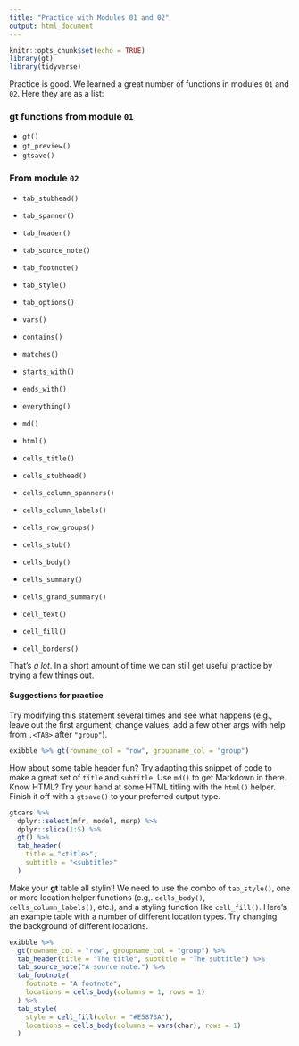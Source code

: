 ```yaml
---
title: "Practice with Modules 01 and 02"
output: html_document
---
```


```r
knitr::opts_chunk$set(echo = TRUE)
library(gt)
library(tidyverse)
```

Practice is good. We learned a great number of functions in modules `01` and `02`. Here they are as a list:

### **gt** functions from module `01`

- `gt()`
- `gt_preview()`
- `gtsave()`

### From module `02`

- `tab_stubhead()`
- `tab_spanner()`
- `tab_header()`
- `tab_source_note()`
- `tab_footnote()`
- `tab_style()`
- `tab_options()`

- `vars()`
- `contains()`
- `matches()`
- `starts_with()`
- `ends_with()`
- `everything()`

- `md()`
- `html()`

- `cells_title()`
- `cells_stubhead()`
- `cells_column_spanners()`
- `cells_column_labels()`
- `cells_row_groups()`
- `cells_stub()`
- `cells_body()`
- `cells_summary()`
- `cells_grand_summary()`

- `cell_text()`
- `cell_fill()`
- `cell_borders()`

That's *a lot*. In a short amount of time we can still get useful practice by trying a few things out.

#### Suggestions for practice

Try modifying this statement several times and see what happens (e.g., leave out the first argument, change values, add a few other args with help from `,<TAB>` after `"group"`).

```r
exibble %>% gt(rowname_col = "row", groupname_col = "group")
```

How about some table header fun? Try adapting this snippet of code to make a great set of `title` and `subtitle`. Use `md()` to get Markdown in there. Know HTML? Try your hand at some HTML titling with the `html()` helper. Finish it off with a `gtsave()` to your preferred output type.

```r
gtcars %>%
  dplyr::select(mfr, model, msrp) %>%
  dplyr::slice(1:5) %>%
  gt() %>%
  tab_header(
    title = "<title>",
    subtitle = "<subtitle>"
  )
```

Make your **gt** table all stylin'! We need to use the combo of `tab_style()`, one or more location helper functions (e.g,. `cells_body()`, `cells_column_labels()`, etc.), and a styling function like `cell_fill()`. Here's an example table with a number of different location types. Try changing the background of different locations.

```r
exibble %>%
  gt(rowname_col = "row", groupname_col = "group") %>%
  tab_header(title = "The title", subtitle = "The subtitle") %>%
  tab_source_note("A source note.") %>%
  tab_footnote(
    footnote = "A footnote",
    locations = cells_body(columns = 1, rows = 1)
  ) %>%
  tab_style(
    style = cell_fill(color = "#E5873A"),
    locations = cells_body(columns = vars(char), rows = 1)
  )
```

